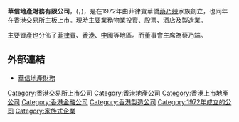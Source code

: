 '''華信地產財務有限公司'''，('''{{lang-en|SOUTHEAST ASIA PROPERTIES & FINANCE LIMITED}}'''，{{hkex|0252}})，是在1972年由菲律賓華僑[[蔡乃競|蔡乃競]]家族創立，也同年在[[香港交易所|香港交易所]]主板上市。現時主要業務物業投資、股票、酒店及製造業。

主要資產也分佈了[[菲律賓|菲律賓]]、[[香港|香港]]、[[中國|中國]]等地區。而董事會主席為蔡乃端。

==外部連結==
* [http://www.seapnf.com.hk 華信地產財務]

[[Category:香港交易所上市公司|Category:香港交易所上市公司]]
[[Category:香港地產公司|Category:香港地產公司]]
[[Category:香港上市地產公司|Category:香港上市地產公司]]
[[Category:香港金融公司|Category:香港金融公司]]
[[Category:香港製造公司|Category:香港製造公司]]
[[Category:1972年成立的公司|Category:1972年成立的公司]]
[[Category:家族式企業|Category:家族式企業]]